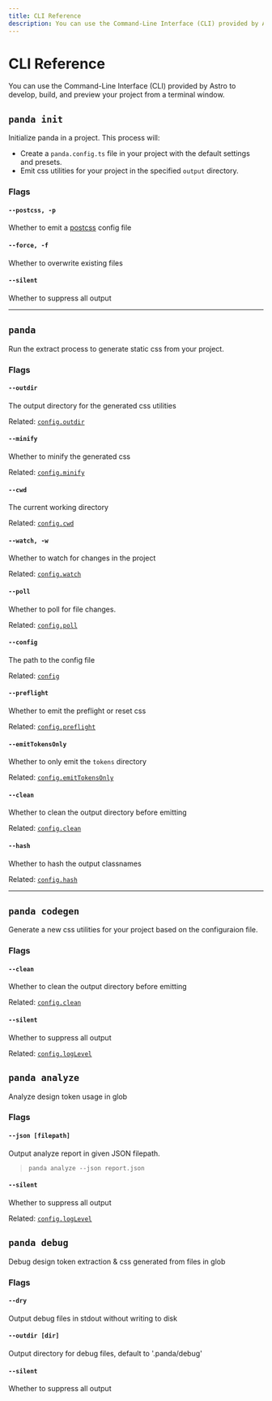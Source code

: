 ```yaml
---
title: CLI Reference
description: You can use the Command-Line Interface (CLI) provided by Astro to develop, build, and preview your project from a terminal window.
---
```


# CLI Reference

You can use the Command-Line Interface (CLI) provided by Astro to develop, build, and preview your project from a
terminal window.

## `panda init`

Initialize panda in a project. This process will:

- Create a `panda.config.ts` file in your project with the default settings and presets.
- Emit css utilities for your project in the specified `output` directory.

### Flags

#### `--postcss, -p`

Whether to emit a [postcss](https://postcss.org/) config file

#### `--force, -f`

Whether to overwrite existing files

#### `--silent`

Whether to suppress all output

---

## `panda`

Run the extract process to generate static css from your project.

### Flags

#### `--outdir`

The output directory for the generated css utilities

Related: [`config.outdir`](/docs/references/panda-config.mdx#outdir)

#### `--minify`

Whether to minify the generated css

Related: [`config.minify`](/docs/references/panda-config.mdx#minify)

#### `--cwd`

The current working directory

Related: [`config.cwd`](/docs/references/panda-config.mdx#cwd)

#### `--watch, -w`

Whether to watch for changes in the project

Related: [`config.watch`](/docs/references/panda-config.mdx#watch)

#### `--poll`

Whether to poll for file changes.

Related: [`config.poll`](/docs/references/panda-config.mdx#poll)

#### `--config`

The path to the config file

Related: [`config`](/docs/references/panda-config.mdx)

#### `--preflight`

Whether to emit the preflight or reset css

Related: [`config.preflight`](/docs/references/panda-config.mdx#preflight)

#### `--emitTokensOnly`

Whether to only emit the `tokens` directory

Related: [`config.emitTokensOnly`](/docs/references/panda-config.mdx#emitTokensOnly)

#### `--clean`

Whether to clean the output directory before emitting

Related: [`config.clean`](/docs/references/panda-config.mdx#clean)

#### `--hash`

Whether to hash the output classnames

Related: [`config.hash`](/docs/references/panda-config.mdx#hash)

---

## `panda codegen`

Generate a new css utilities for your project based on the configuraion file.

### Flags

#### `--clean`

Whether to clean the output directory before emitting

Related: [`config.clean`](/docs/references/panda-config.mdx#clean)

#### `--silent`

Whether to suppress all output

Related: [`config.logLevel`](/docs/references/panda-config.mdx#log-level)

## `panda analyze`

Analyze design token usage in glob

### Flags

#### `--json [filepath]`

Output analyze report in given JSON filepath.

> `panda analyze --json report.json`

#### `--silent`

Whether to suppress all output

Related: [`config.logLevel`](/docs/references/panda-config.mdx#log-level)

## `panda debug`

Debug design token extraction & css generated from files in glob

### Flags

#### `--dry`

Output debug files in stdout without writing to disk

#### `--outdir [dir]`

Output directory for debug files, default to '.panda/debug'

#### `--silent`

Whether to suppress all output
